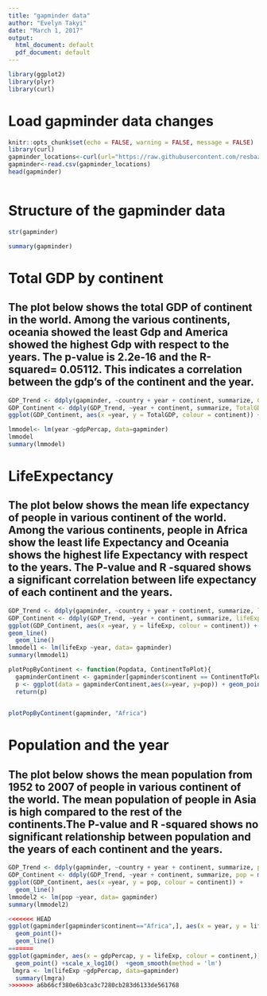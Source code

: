 ```yaml
---
title: "gapminder data"
author: "Evelyn Takyi"
date: "March 1, 2017"
output:
  html_document: default
  pdf_document: default
---
```

```r
library(ggplot2)
library(plyr)
library(curl)
```



# Load gapminder data changes
```r
knitr::opts_chunk$set(echo = FALSE, warning = FALSE, message = FALSE)
library(curl)
gapminder_locations<-curl(url="https://raw.githubusercontent.com/resbaz/r-novice-gapminder-files/master/data/gapminder-FiveYearData.csv")
gapminder<-read.csv(gapminder_locations)
head(gapminder)
```

```r

```




# Structure  of the gapminder data
```r
str(gapminder)

```
```r
summary(gapminder)

```
# Total GDP by continent 
## The plot below shows the total GDP of continent in the world. Among the various continents, oceania showed the least Gdp and America showed the highest Gdp with respect to the years. The  p-value is 2.2e-16 and the R-squared= 0.05112. This indicates a correlation between the gdp's of the continent and the year.
```r
GDP_Trend <- ddply(gapminder, ~country + year + continent, summarize, GDP = gdpPercap * pop, pop = pop)
GDP_Continent <- ddply(GDP_Trend, ~year + continent, summarize, TotalGDP = sum(GDP), Totalpop = sum(pop))
ggplot(GDP_Continent, aes(x =year, y = TotalGDP, colour = continent)) + geom_line() 

```

```r
lmmodel<- lm(year ~gdpPercap, data=gapminder)
lmmodel
summary(lmmodel)
```



# LifeExpectancy
## The plot below shows the mean life expectancy of people in various continent of the world. Among the various continents, people in Africa show the least life Expectancy and Oceania shows the highest life Expectancy with respect to the years. The P-value and R -squared shows a significant correlation between life expectancy of each continent and the years. 
```r
GDP_Trend <- ddply(gapminder, ~country + year + continent, summarize, lifeExp = lifeExp, pop = pop)
GDP_Continent <- ddply(GDP_Trend, ~year + continent, summarize, lifeExp = mean(lifeExp),pop = mean(pop)
ggplot(GDP_Continent, aes(x =year, y = lifeExp, colour = continent)) + 
geom_line()  
  geom_line()
lmmodel1 <- lm(lifeExp ~year, data= gapminder)
summary(lmmodel1)
```

```r
plotPopByContinent <- function(Popdata, ContinentToPlot){
  gapminderContinent <- gapminder[gapminder$continent == ContinentToPlot,]
  p <- ggplot(data = gapminderContinent,aes(x=year, y=pop)) + geom_point()
  return(p)
  
```
```r
plotPopByContinent(gapminder, "Africa")
```

# Population and the year
## The plot below shows the mean population from 1952 to 2007 of people in various continent of the world. The mean population of people in Asia is high compared to the rest of the continents.The P-value and R -squared shows no significant relationship  between population and the years of each continent and the years. 
```r
GDP_Trend <- ddply(gapminder, ~country + year + continent, summarize, pop = pop)
GDP_Continent <- ddply(GDP_Trend, ~year + continent, summarize, pop = mean(pop))
ggplot(GDP_Continent, aes(x =year, y = pop, colour = continent)) + 
  geom_line()
lmmodel2 <- lm(pop ~year, data= gapminder)
summary(lmmodel2)
```

```r
<<<<<<< HEAD
ggplot(gapminder[gapminder$continent=="Africa",], aes(x = year, y = lifeExp, group=country, main="use the title"))+
  geom_point()+ 
  geom_line()
=======
ggplot(gapminder, aes(x = gdpPercap, y = lifeExp, colour = continent,)) +
  geom_point() +scale_x_log10()  +geom_smooth(method = 'lm') 
 lmgra <- lm(lifeExp ~gdpPercap, data=gapminder)
  summary(lmgra)
>>>>>>> a6b66cf380e6b3ca3c7280cb283d6133de561768
```

